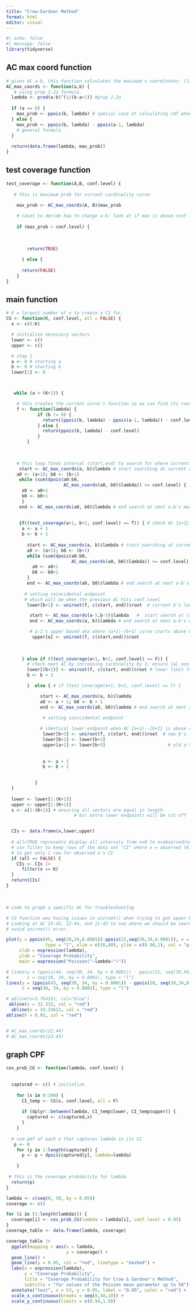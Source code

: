 ```yaml
---
title: "Crow-Gardner Method"
format: html
editor: visual
---
```


```r
#| echo: false
#| message: false
library(tidyverse)
```

## AC max coord function

```r
# given AC a-b, this function calculates the maximum's coordinates: (lambda, max-prob)
AC_max_coords <- function(a,b) {
   # using prop 2.2a formula. 
  lambda <- prod(a:b)^(1/(b-a+1)) #prop 2.2a
  
  if (a == 0) {
    max_prob <- ppois(b, lambda) # special case of calculating cdf when a is 0
  } else {
    max_prob <- ppois(b, lambda) - ppois(a-1, lambda)
    # general formula
  }
  
  return(data.frame(lambda, max_prob))
}


```

## 

## test coverage function

```r
test_coverage <- function(A,B, conf.level) {
  
   # this is maximum prob for current cardinality curve

    max_prob <- AC_max_coords(A, B)$max_prob
  
    # cases to decide how to change a-b: look at if max is above conf level
    
    if (max_prob > conf.level) {
      
      
      
        return(TRUE)
    
      } else {
      
      return(FALSE)
    }
}
```

## main function

```r
# K = largest number of x to create a CI for.
CG <- function(K, conf.level, all = FALSE) {
  x <- c(0:K)

  # initialize necessary vectors
  lower <- c()
  upper <- c()

  # step 1  
  a <- 0 # starting a
  b <- 0 # starting b
  lower[1] <- 0



   while (a < (K+1)) {

    # this creates the current curve's function so we can find its root.    
    f <- function(lambda) { 
            if (b != 0) {
              return((ppois(b, lambda) - ppois(a-1, lambda)) - conf.level)
            } else {
              return(ppois(b, lambda) - conf.level)
            }
        }  

 
    
    # this loop finds interval (start,end) to search for where current a-b goes below conf.level
     start <- AC_max_coords(a, b)$lambda # start searching at current a-b's maximum lambda
    a0 <- (a+1); b0 <- (b+1)
     while (sum(dpois(a0:b0,
                      AC_max_coords(a0, b0)$lambda)) >= conf.level) {
      a0 <- a0+1 
      b0 <- b0+1
      } 
     end <- AC_max_coords(a0, b0)$lambda # end search at next a-b's maximum lambda
      
     
     if((test_coverage(a+1, b+1, conf.level) == T)) { # check AC {a+1}-{b+1} first
      a <- a + 1
      b <- b + 1
 
        start <- AC_max_coords(a, b)$lambda # start searching at current a-b's maximum lambda
        a0 <- (a+1); b0 <- (b+1)
        while (sum(dpois(a0:b0,
                         AC_max_coords(a0, b0)$lambda)) >= conf.level) {
          a0 <- a0+1
          b0 <- b0+1
        }
        end <- AC_max_coords(a0, b0)$lambda # end search at next a-b's maximum lambda
             
       # setting coincidental endpoint
       # which will be when the previous AC hits conf.level
        lower[b+1] <- uniroot(f, c(start, end))$root  # current b's lower bound

         start <- AC_max_coords(a-5,b-5)$lambda   #  start search at (a-5)-(b-5) max.
         end <- AC_max_coords(a, b)$lambda # end search at next a-b's maximum lambda

         # a-1's upper bound aka where (a+1)-(b+1) curve starts above CI
          upper[a] <- uniroot(f, c(start,end))$root     
             
 
              
      } else if ((test_coverage(a+1, b+2, conf.level) == F)) { 
        # check next AC by increasing cardinality by 1; ensure {a} non-decreasing
        lower[(b+2)] <- uniroot(f, c(start, end))$root # lower limit for (b+1), aka new b
        b <- b + 1   

        }  else { # if (test_coverage(a+1, b+2, conf.level) == T) {

             start <- AC_max_coords(a, b)$lambda
             a0 <- a + 1; b0 <- b + 1
             end <- AC_max_coords(a0, b0)$lambda # end search at next a-b's maximum lambda

              # setting coincidental endpoint
                
             # identical lower endpoint when AC {a+1}--{b+2} is above conf.level
              lower[b+3] <- uniroot(f, c(start, end))$root  # new b's lower bound
              lower[b+2] <- lower[b+3]  
              upper[a+1] <- lower[b+3]                        # old a's upper bound
              
              
              a <- a + 1
              b <- b + 2

             
           } 
  }
  
  lower <- lower[1:(K+1)]
  upper <- upper[1:(K+1)]
  x <- x[1:(K+1)] # ensuring all vectors are equal in length. 
                          # b/c extra lower endpoints will be cut off


  CIs <- data.frame(x,lower,upper)
  
  # all=TRUE represents display all intervals from x=0 to x=observed/user input
  # use filter to keep rows of the data set "CI" where x = observed (K) and discards those where x != K
  # to get only 1 row for observed x's CI
  if (all == FALSE) {
    CIs <- CIs |> 
      filter(x == K)
  }
  return(CIs)
}
```

\

```r
# code to graph a specific AC for troubleshooting

# CG function was having issues in uniroot() when trying to get upper bound for x = 22.
# Looking at AC 23-45, 22-44, and 21-43 to see where we should be searching to 
# avoid uniroot() error.

plot(y = ppois(45, seq(30,34,0.0001))-ppois(22,seq(30,34,0.0001)), x = seq(30,34, by = 0.0001), # AC 23-45
               type = "l", xlim = c(30,40), ylim = c(0.90,1), col = "pink",
     xlab = expression(lambda),
     ylab = "Coverage Probability",
     main = expression("Poisson("~lambda~")"))

# lines(y = (ppois(44, seq(30, 34, by = 0.0001)) - ppois(21, seq(30,34,0.0001))), # AC 22-44
#       x = seq(30, 34, by = 0.0001), type = "l")
lines(y = (ppois(43, seq(30, 34, by = 0.0001)) - ppois(20, seq(30,34,0.0001))), # AC 21-43
      x = seq(30, 34, by = 0.0001), type = "l")

# abline(v=3.764351, col="blue")
 abline(v = 32.315, col = "red")
  abline(v = 33.33612, col = "red") 
abline(h = 0.95, col = "red")


# AC_max_coords(22,44)
# AC_max_coords(23,45)
```

## graph CPF

```r
cov_prob_CG <- function(lambda, conf.level) {
  
  
  captured <- c() # initialize
  
    for (x in 0:100) {
      CI_temp <- CG(x, conf.level, all = F)
    
      if (dplyr::between(lambda, CI_temp$lower, CI_temp$upper)) {
        captured <- c(captured,x)
      }
    }
    
  # sum pmf of each x that captures lambda in its CI
   p <- 0
    for (y in 1:length(captured)) {
      p <- p + dpois(captured[y], lambda=lambda)

    }
  
 # this is the coverage probability for lambda
  return(p)
}


```

```r
lambda <- c(seq(0, 50, by = 0.05))
coverage <- c()

for (i in (1:length(lambda))) {
  coverage[i] <- cov_prob_CG(lambda = lambda[i], conf.level = 0.95)
}
coverage_table <- data.frame(lambda, coverage)

coverage_table |> 
  ggplot(mapping = aes(x = lambda,
                       y = coverage)) +
  geom_line() +
  geom_line(y = 0.95, col = "red", linetype = "dashed") +
  labs(x = expression(lambda),
       y = "Coverage Probability",
       title = "Coverage Probability for Crow & Gardner's Method",
       subtitle = "for values of the Poisson mean parameter up to 50") +
  annotate("text", x = 53, y = 0.95, label = "0.95", color = "red") +
  scale_x_continuous(breaks = seq(0,50,10)) +
  scale_y_continuous(limits = c(0.94,1.0))
```
